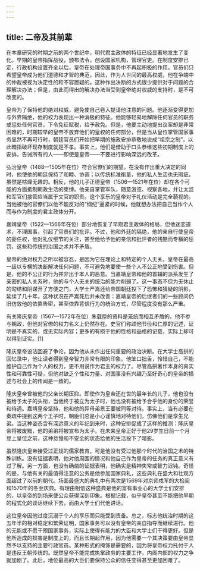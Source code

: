 ```yaml
---
---
---
```

title: 二帝及其前辈
---



在本章研究的时期之前的两个世纪中，明代君主政体的特征已经显著地发生了变化。早期的皇帝指挥战役，颁布法令，创设国家机构，管理官吏。在制度安排已定，行政机构设置齐全以后，皇帝在处理帝国事务中不再起积极的作用。官员们只希望皇帝成为他们道德和才智的典范，因此，作为人世间的最高权威，他在争端中的仲裁被视为决定性的和不容置疑的。这种作出决断的方式很少提供对于问题的合理解决办法；但是，由此而得出的解决办法当受到皇帝绝对权威的支持时，是不可改变的。

皇帝为了保持他的绝对权威，避免使自己卷入提请他注意的问题。他逐渐变得更加与外界隔绝，他的权力表现出一种消极的特征。他能够轻易地解除任何官员的职务或惩处任何官员，下令免征赋税，给予赦免。但是，他要主动地提出议案却是非常困难的，时期较早的皇帝不放弃他们的皇权的任何部分，但是当从皇位掌管国家事务显然不再可行时，朝廷官员们开始把早期的施政安排恭敬地说成“祖宗之制”，以此暗指破坏现存制度就是不孝。事实上，他们是借助于口头恭维这些初期制度上的安排，告诫所有的人——即使是皇帝——不要进行影响深远的改革。

弘治皇帝（1488—1505年在位）符合官僚们的期望。在没有作出重大决定的同时，他使他的朝廷保持了和睦、协调；以传统标准衡量，他的私人生活也无瑕疵，虽然是枯燥无趣的。相反，他的儿子正德皇帝（1506—1521年在位）却在各个可能的方面抵制朝政生活的束缚。他亲自掌管军队，随意游览、视察各地，并让太监和军官们接管应当属于文官的职责。这个享乐的皇帝对于礼仪活动是完全藐视的。当他被他的官僚们以他不能反对的“纲纪”逼紧的时候，他就想办法把自己当作个人而与作为制度的君主政体分开。

嘉靖皇帝（1522—1566年在位）部分地恢复了早期君主政体的格局，但他迷恋道术，不理国事，引起了官员们的批评。不过，他和外廷的隔绝，他的亲自行使皇帝的委任权，他对礼仪细节的关注，甚至他给予他的亲信和批评者的残酷而专横的惩罚，这些和传统的治国之术并不矛盾。

皇帝的绝对权力之所以被容忍，是因为它在理论上和特定的个人无关。皇帝在最高一级以专横的决断解决任何问题，不可避免地要使一些个人不公正地受到伤害。但是，他的不公正的行为并非出于本人的恶意。当嘉靖皇帝和他的首辅的派系发生了亲密的私人关系时，他的与个人无关的统治的能力削弱了。这一事态不但为无休止的勾结和阴谋开了方便之门，大学士严嵩还给帝国朝廷投下了恐怖和猜疑的阴影，延续了几十年。这种状况在严嵩死后并未改善：嘉靖皇帝的后继者们的一些顾问仍旧仿效他的依靠告密，甚至依靠背信行为的统治方式，尽管程度没有那么严重。

有关隆庆皇帝（1567—1572年在位）朱载垕的资料是笼统而相互矛盾的。他不参与朝政，但他对官僚的权力名义上仍然存在。史官们称颂他节俭和仁厚的记述，证明是不真实的，或无实际内容；更多的有损于他的性格和品格的记载，实际上却可以得到证实。[1]

隆庆皇帝设法回避了争论，因为他从未作出任何重要的政治决断。在大学士高拱的回忆录中，他让读者得到皇帝智力非常有限的印象。他笨口拙舌，怜惜自己，不能维护自己作为个人的权力，更不用说作为君主的权力了。尽管高拱著作本身的真实性和可靠性可疑，但他对缺乏个性和力量、对国事没有兴趣乃至好奇心的皇帝的描述与社会上的传闻是一致的。

隆庆皇帝曾被他的父亲长期压抑。即使作为皇帝还在世的最年长的儿子，他也没有被给予太子的头衔，当他终于被立为太子时，他也没有被给予合乎他的身份的荣誉和待遇。嘉靖皇帝坚持，他和他的异母弟景王要被同等对待。事实上，当有必要在奏疏中提到这两个王子时，朝臣们总是小心谨慎地对待他们，仿佛他们是孪生兄弟。当这种姿态含有深远意义的年纪到来时，这种安排促成了这样的推测：隆庆皇帝将被废黜，他的弟弟将被宣布为太子。在未来皇帝正好于他29岁生日前一个月登上皇位之前，这种怠慢和不安全的状态给他的生活投下了暗影。

虽然隆庆皇帝接受过正规的儒家教育，可是他没有受过他那个时代的治国之术的特殊训练。没有证据表明，他对他周围的情况和他自己作为皇帝的任务的真正意义有过了解。另一方面，也没有确凿的证据表明，他确实是精神失常或智力迟钝。奇怪的是，与他有关的最值得注意的公务是他参加国家典礼，这些典礼在盛大和壮观方面超过了以前的朝代。场面最盛大的典礼中有两次是1569年对京师戍军的大检阅和1570年的冬至庆典。有理由相信这种盛典是他的富有事业心的大学士们安排的，以皇帝的到场来使公众获得深刻印象。根据记载，似乎皇帝甚至不能把他早朝的程式化的谈话继续下去，而由大学士们代他讲话。

这位皇帝因他过度沉溺于个人的享乐而只能受到责备。总之，标志他统治时期的这五年半的相对稳定和繁荣证明，国家事务可以没有皇帝的亲自指导而继续进行。他的无能或不愿干预国家事务，实际上使得有能力的大臣和大学士们干得更好。但是他所造成的损害是制度上的，而且长期起作用，因为他需要一个其决策要由皇帝显然予以支持的主要行政官员。某种形式的掩饰是需要的，因为将皇帝权力托付于人是违反王朝传统的。既然皇帝不能完成执掌政务的主要工作，内阁内部的权力之争就加剧了。此后，地位最高的大臣们要保持公众的信任变得甚至更加困难了。